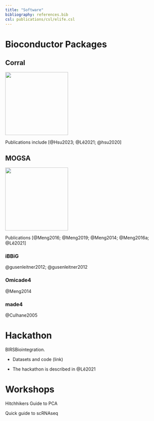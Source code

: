 ```yaml
---
title: "Software"
bibliography: references.bib
csl: publications/csl/elife.csl
---
```


# Bioconductor Packages

## Corral

![](contents/hexstickers/corral_sticker.png){width="200"}

Publications include [@Hsu2023; @Lê2021; @hsu2020]

## MOGSA

![](contents/hexstickers/mogsa_sticker.png){width="200"}

Publications [@Meng2016; @Meng2019; @Meng2014; @Meng2016a; @Lê2021]

### iBBiG

@gusenleitner2012; @gusenleitner2012

### Omicade4

@Meng2014

### made4

@Culhane2005

# Hackathon

BIRSBiointegration.

-   Datasets and code (link)

-   The hackathon is described in @Lê2021

# Workshops

Hitchhikers Guide to PCA

Quick guide to scRNAseq
